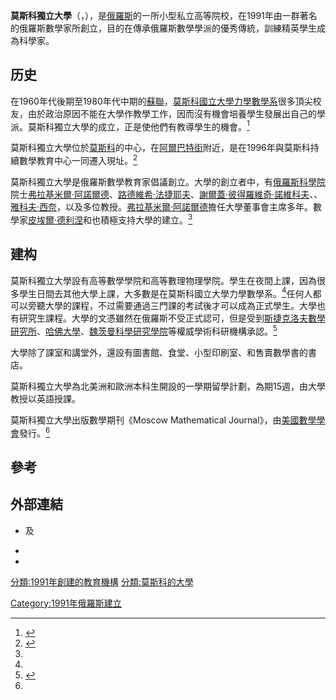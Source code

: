 {{expand|time=2015-01-17T07:11:47+00:00}}
{{Infobox University
|Name = 莫斯科獨立大學<br>{{lang|ru|Независимый Московский Университет}}
|image = IUM Building.JPG
|caption  = 莫斯科獨立大學的校舍
|Motto =
|President = {{Link-ru|朱利叶斯·瑟吉耶维奇|Ильяшенко, Юлий Сергеевич}}
|Type = 私立大学
|Established = 1991年
|Location = {{RUS}}[[莫斯科|莫斯科]]
|Student = 
|Faculty = 
|Campus = 
|AreaTotal = 
|athletics = 
|colors = 
|mascot = 
|Website= https://www.mccme.ru/
|logo = 
}}
'''莫斯科獨立大學'''（{{lang-ru|'''Независимый Московский Университет'''}}，{{lang-en|'''Independent University of Moscow'''}}），是[[俄羅斯|俄羅斯]]的一所小型私立高等院校，在1991年由一群著名的俄羅斯數學家所創立，目的在傳承俄羅斯數學學派的優秀傳統，訓練精英學生成為科學家。

== 历史 ==
在1960年代後期至1980年代中期的[[蘇聯|蘇聯]]，[[莫斯科國立大學|莫斯科國立大學]][[莫斯科國立大學力學數學系|力學數學系]]很多頂尖校友，由於政治原因不能在大學作教學工作，因而沒有機會培養學生發展出自己的學派。莫斯科獨立大學的成立，正是使他們有教導學生的機會。<ref name=Ilyashenko>{{cite web|url=http://www.ams.org/distribution/mmj/vol1-1-2001/ium.html|2=|title=The Independent University of Moscow|publisher=American Mathematical Society|author=Yu. Ilyashenko|language=en|access-date=2015-01-17|archive-date=2018-03-16|archive-url=https://web.archive.org/web/20180316151836/http://www.ams.org/distribution/mmj/vol1-1-2001/ium.html|dead-url=no}}</ref>

莫斯科獨立大學位於[[莫斯科|莫斯科]]的中心，在[[阿爾巴特街|阿爾巴特街]]附近，是在1996年與莫斯科持續數學教育中心一同遷入現址。<ref>{{cite journal|url=http://www.ams.org/notices/199704/comm-ium.pdf|journal=Notices of the AMS|title=The Independent University of Moscow in Its New Quarters|author=A. B. Sossinsky|volume=44|number=4|pages=446-447|date=April 1997|access-date=2015-01-17|archive-date=2017-07-12|archive-url=https://web.archive.org/web/20170712231408/http://www.ams.org/notices/199704/comm-ium.pdf|dead-url=no}}</ref>

莫斯科獨立大學是俄羅斯數學教育家{{Link-ru|尼古拉·康斯坦丁諾夫|Константинов, Николай Николаевич}}倡議創立。大學的創立者中，有[[俄羅斯科學院|俄羅斯科學院]]院士[[弗拉基米爾·阿諾爾德|弗拉基米爾·阿諾爾德]]、[[路德維希·法捷耶夫|路德維希·法捷耶夫]]、[[謝爾蓋·彼得羅維奇·諾維科夫|謝爾蓋·彼得羅維奇·諾維科夫]]、{{Link-eu|瓦西里耶夫维克多·阿纳托利耶维奇|Васильев, Виктор Анатольевич}}、[[雅科夫·西奈|雅科夫·西奈]]，以及多位教授。[[弗拉基米爾·阿諾爾德|弗拉基米爾·阿諾爾德]]擔任大學董事會主席多年。數學家[[皮埃爾·德利涅|皮埃爾·德利涅]]和{{Link-ru|麥克弗森·羅伯特|Макферсон, Роберт}}也積極支持大學的建立。<ref name=Ilyashenko />

== 建构 ==
莫斯科獨立大學設有高等數學學院和高等數理物理學院。學生在夜間上課，因為很多學生日間去其他大學上課，大多數是在莫斯科國立大學力學數學系。<ref name=Ilyashenko />任何人都可以旁聽大學的課程，不过需要通過三門課的考試後才可以成為正式學生。大學也有研究生課程。大學的文憑雖然在俄羅斯不受正式認可，但是受到[[斯捷克洛夫數學研究所|斯捷克洛夫數學研究所]]、[[哈佛大學|哈佛大學]]、[[魏茨曼科學研究學院|魏茨曼科學研究學院]]等權威學術科研機構承認。<ref>{{cite web|url=http://www.mccme.ru/ium/FAQ.html|title=非正式問題的非正式解答|language=ru|access-date=2015-01-17|archive-date=2016-10-26|archive-url=https://web.archive.org/web/20161026150345/http://www.mccme.ru/ium/FAQ.html|dead-url=no}}</ref>

大學除了課室和講堂外，還設有圖書館、食堂、小型印刷室、和售賣數學書的書店。

莫斯科獨立大學為北美洲和歐洲本科生開設{{tsl|en|Math in Moscow}}的一學期留學計劃，為期15週，由大學教授以英語授課。

莫斯科獨立大學出版數學期刊《Moscow Mathematical Journal》，由[[美國數學學會|美國數學學會]]發行。<ref name=Ilyashenko />

==參考==
{{reflist}}

==外部連結==
* {{cite web|url=http://www.mccme.ru/ium|title=莫斯科獨立大學網站俄語版|access-date=2015-01-17|archive-date=2021-05-02|archive-url=https://web.archive.org/web/20210502222254/https://www.mccme.ru/ium/|dead-url=no}}及{{cite web|url=http://www.mccme.ru/ium/english/index.html|title=英語版|access-date=2015-01-17|archive-date=2019-07-14|archive-url=https://web.archive.org/web/20190714222303/https://www.mccme.ru/ium/english/index.html|dead-url=no}}
* {{cite web|url=http://www.mccme.ru/mathinmoscow/|title=Math in Moscow網站|language=en|access-date=2015-01-17|archive-date=2020-03-24|archive-url=https://web.archive.org/web/20200324010849/https://www.mccme.ru/mathinmoscow/|dead-url=no}}
* {{cite web|url=http://www.ams.org/distribution/mmj/|title=Moscow Mathematical Journal|access-date=2015-01-17|archive-date=2019-09-24|archive-url=https://web.archive.org/web/20190924181737/http://www.ams.org/distribution/mmj/|dead-url=no}}

{{normdaten}}
{{DEFAULTSORT:M莫斯科獨立大學}}
[[分類:1991年創建的教育機構|分類:1991年創建的教育機構]]
[[分類:莫斯科的大學|分類:莫斯科的大學]]
[[Category:1991年俄羅斯建立|Category:1991年俄羅斯建立]]